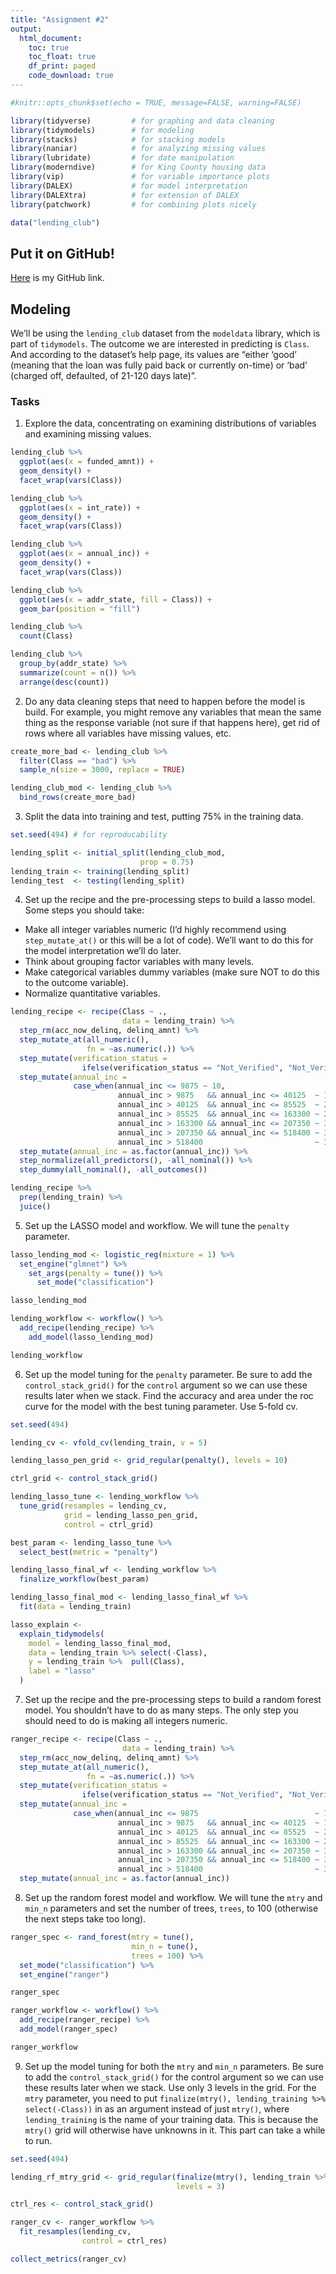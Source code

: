 ```yaml
---
title: "Assignment #2"
output: 
  html_document:
    toc: true
    toc_float: true
    df_print: paged
    code_download: true
---
```


```r
#knitr::opts_chunk$set(echo = TRUE, message=FALSE, warning=FALSE)
```

```r
library(tidyverse)         # for graphing and data cleaning
library(tidymodels)        # for modeling
library(stacks)            # for stacking models
library(naniar)            # for analyzing missing values
library(lubridate)         # for date manipulation
library(moderndive)        # for King County housing data
library(vip)               # for variable importance plots
library(DALEX)             # for model interpretation
library(DALEXtra)          # for extension of DALEX
library(patchwork)         # for combining plots nicely
```

```r
data("lending_club")
```


## Put it on GitHub!

[Here](https://github.com/alexdenzler/STAT494_site_Denzler) is my GitHub link.

## Modeling

We’ll be using the `lending_club` dataset from the `modeldata` library, which is part of `tidymodels`. The outcome we are interested in predicting is `Class`. And according to the dataset’s help page, its values are “either ‘good’ (meaning that the loan was fully paid back or currently on-time) or ‘bad’ (charged off, defaulted, of 21-120 days late)”. 

### **Tasks**

(@) Explore the data, concentrating on examining distributions of variables and examining missing values.

```r
lending_club %>% 
  ggplot(aes(x = funded_amnt)) +
  geom_density() + 
  facet_wrap(vars(Class))
```

```r
lending_club %>% 
  ggplot(aes(x = int_rate)) +
  geom_density() + 
  facet_wrap(vars(Class))
```

```r
lending_club %>% 
  ggplot(aes(x = annual_inc)) +
  geom_density() + 
  facet_wrap(vars(Class))
```


```r
lending_club %>% 
  ggplot(aes(x = addr_state, fill = Class)) +
  geom_bar(position = "fill")
```

```r
lending_club %>% 
  count(Class)
```
```r
lending_club %>% 
  group_by(addr_state) %>% 
  summarize(count = n()) %>% 
  arrange(desc(count))
```



(@) Do any data cleaning steps that need to happen before the model is build. For example, you might remove any variables that mean the same thing as the response variable (not sure if that happens here), get rid of rows where all variables have missing values, etc.

```r
create_more_bad <- lending_club %>% 
  filter(Class == "bad") %>% 
  sample_n(size = 3000, replace = TRUE)

lending_club_mod <- lending_club %>% 
  bind_rows(create_more_bad)
```


(@) Split the data into training and test, putting 75% in the training data.

```r
set.seed(494) # for reproducability

lending_split <- initial_split(lending_club_mod,
                             prop = 0.75)
lending_train <- training(lending_split)
lending_test  <- testing(lending_split)
```


(@) Set up the recipe and the pre-processing steps to build a lasso model. Some steps you should take:

* Make all integer variables numeric (I’d highly recommend using `step_mutate_at()` or this will be a lot of code). We’ll want to do this for the model interpretation we’ll do later.
* Think about grouping factor variables with many levels.
* Make categorical variables dummy variables (make sure NOT to do this to the outcome variable).
* Normalize quantitative variables.


```r
lending_recipe <- recipe(Class ~ .,
                         data = lending_train) %>% 
  step_rm(acc_now_delinq, delinq_amnt) %>% 
  step_mutate_at(all_numeric(),
                 fn = ~as.numeric(.)) %>% 
  step_mutate(verification_status = 
                ifelse(verification_status == "Not_Verified", "Not_Verified", "Verified")) %>% 
  step_mutate(annual_inc =
              case_when(annual_inc <= 9875 ~ 10,
                        annual_inc > 9875   && annual_inc <= 40125  ~ 12,
                        annual_inc > 40125  && annual_inc <= 85525  ~ 22,
                        annual_inc > 85525  && annual_inc <= 163300 ~ 24,
                        annual_inc > 163300 && annual_inc <= 207350 ~ 32,
                        annual_inc > 207350 && annual_inc <= 518400 ~ 35,
                        annual_inc > 518400                         ~ 37)) %>%
  step_mutate(annual_inc = as.factor(annual_inc)) %>% 
  step_normalize(all_predictors(), -all_nominal()) %>% 
  step_dummy(all_nominal(), -all_outcomes())

lending_recipe %>% 
  prep(lending_train) %>% 
  juice()
```

(@) Set up the LASSO model and workflow. We will tune the `penalty` parameter.

```r
lasso_lending_mod <- logistic_reg(mixture = 1) %>%
  set_engine("glmnet") %>% 
    set_args(penalty = tune()) %>% 
      set_mode("classification")

lasso_lending_mod

lending_workflow <- workflow() %>%
  add_recipe(lending_recipe) %>%
    add_model(lasso_lending_mod)

lending_workflow
```


(@) Set up the model tuning for the `penalty` parameter. Be sure to add the `control_stack_grid()` for the `control` argument so we can use these results later when we stack. Find the accuracy and area under the roc curve for the model with the best tuning parameter. Use 5-fold cv.

```r
set.seed(494)

lending_cv <- vfold_cv(lending_train, v = 5)

lending_lasso_pen_grid <- grid_regular(penalty(), levels = 10)

ctrl_grid <- control_stack_grid()

lending_lasso_tune <- lending_workflow %>% 
  tune_grid(resamples = lending_cv,
            grid = lending_lasso_pen_grid,
            control = ctrl_grid)

best_param <- lending_lasso_tune %>% 
  select_best(metric = "penalty")

lending_lasso_final_wf <- lending_workflow %>% 
  finalize_workflow(best_param)

lending_lasso_final_mod <- lending_lasso_final_wf %>% 
  fit(data = lending_train)
```

```r
lasso_explain <- 
  explain_tidymodels(
    model = lending_lasso_final_mod,
    data = lending_train %>% select(-Class), 
    y = lending_train %>%  pull(Class),
    label = "lasso"
  )
```



(@) Set up the recipe and the pre-processing steps to build a random forest model. You shouldn’t have to do as many steps. The only step you should need to do is making all integers numeric.

```r
ranger_recipe <- recipe(Class ~ .,
                         data = lending_train) %>% 
  step_rm(acc_now_delinq, delinq_amnt) %>% 
  step_mutate_at(all_numeric(),
                 fn = ~as.numeric(.)) %>% 
  step_mutate(verification_status = 
                ifelse(verification_status == "Not_Verified", "Not_Verified", "Verified")) %>% 
  step_mutate(annual_inc =
              case_when(annual_inc <= 9875                          ~ 10,
                        annual_inc > 9875   && annual_inc <= 40125  ~ 12,
                        annual_inc > 40125  && annual_inc <= 85525  ~ 22,
                        annual_inc > 85525  && annual_inc <= 163300 ~ 24,
                        annual_inc > 163300 && annual_inc <= 207350 ~ 32,
                        annual_inc > 207350 && annual_inc <= 518400 ~ 35,
                        annual_inc > 518400                         ~ 37)) %>%
  step_mutate(annual_inc = as.factor(annual_inc))
```

(@) Set up the random forest model and workflow. We will tune the `mtry` and `min_n` parameters and set the number of trees, `trees`, to 100 (otherwise the next steps take too long).

```r
ranger_spec <- rand_forest(mtry = tune(),
                           min_n = tune(),
                           trees = 100) %>% 
  set_mode("classification") %>% 
  set_engine("ranger")

ranger_spec

ranger_workflow <- workflow() %>% 
  add_recipe(ranger_recipe) %>% 
  add_model(ranger_spec)

ranger_workflow
```

(@) Set up the model tuning for both the `mtry` and `min_n` parameters. Be sure to add the `control_stack_grid()` for the control argument so we can use these results later when we stack. Use only 3 levels in the grid. For the `mtry` parameter, you need to put `finalize(mtry(), lending_training %>% select(-Class))` in as an argument instead of just `mtry()`, where `lending_training` is the name of your training data. This is because the `mtry()` grid will otherwise have unknowns in it. This part can take a while to run.

```r
set.seed(494)

lending_rf_mtry_grid <- grid_regular(finalize(mtry(), lending_train %>% select(-Class)),
                                     levels = 3) 

ctrl_res <- control_stack_grid()

ranger_cv <- ranger_workflow %>% 
  fit_resamples(lending_cv,
                control = ctrl_res)

collect_metrics(ranger_cv)
```










